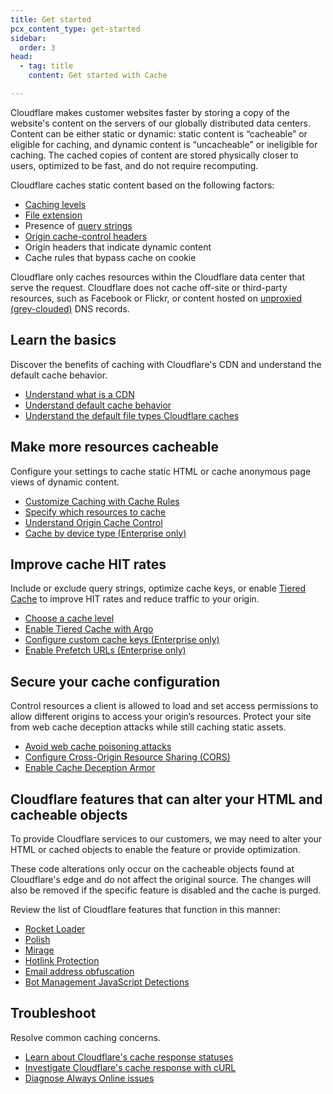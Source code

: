 ```yaml
---
title: Get started
pcx_content_type: get-started
sidebar:
  order: 3
head:
  - tag: title
    content: Get started with Cache

---
```



Cloudflare makes customer websites faster by storing a copy of the website's content on the servers of our globally distributed data centers. Content can be either static or dynamic: static content is “cacheable” or eligible for caching, and dynamic content is “uncacheable” or ineligible for caching. The cached copies of content are stored physically closer to users, optimized to be fast, and do not require recomputing.

Cloudflare caches static content based on the following factors:

* [Caching levels](/cache/how-to/set-caching-levels/)
* [File extension](/cache/concepts/default-cache-behavior/#default-cached-file-extensions)
* Presence of [query strings](/cache/advanced-configuration/query-string-sort/)
* [Origin cache-control headers](/cache/concepts/cache-control/)
* Origin headers that indicate <GlossaryTooltip term="dynamic content">dynamic content</GlossaryTooltip>
* Cache rules that bypass cache on cookie

Cloudflare only caches resources within the Cloudflare data center that serve the request. Cloudflare does not cache off-site or third-party resources, such as Facebook or Flickr, or content hosted on [unproxied (grey-clouded)](/dns/proxy-status/) DNS records.

## Learn the basics

Discover the benefits of caching with Cloudflare's CDN and understand the default cache behavior.

* [Understand what is a CDN](https://www.cloudflare.com/learning/cdn/what-is-a-cdn/)
* [Understand default cache behavior](/cache/concepts/default-cache-behavior/)
* [Understand the default file types Cloudflare caches](/cache/concepts/default-cache-behavior/#default-cached-file-extensions)

## Make more resources cacheable

Configure your settings to cache static HTML or cache anonymous page views of dynamic content.

* [Customize Caching with Cache Rules](/cache/how-to/cache-rules/)
* [Specify which resources to cache](/cache/concepts/customize-cache/)
* [Understand Origin Cache Control](/cache/concepts/cache-control/)
* [Cache by device type (Enterprise only)](/cache/how-to/cache-rules/examples/cache-device-type/)

## Improve cache HIT rates

Include or exclude query strings, optimize cache keys, or enable [Tiered Cache](/cache/how-to/tiered-cache/) to improve HIT rates and reduce traffic to your origin.

* [Choose a cache level](/cache/how-to/set-caching-levels/)
* [Enable Tiered Cache with Argo](/cache/how-to/tiered-cache/#enable-tiered-cache)
* [Configure custom cache keys (Enterprise only)](/cache/how-to/cache-keys/)
* [Enable Prefetch URLs (Enterprise only)](/speed/optimization/content/prefetch-urls/)

## Secure your cache configuration

Control resources a client is allowed to load and set access permissions to allow different origins to access your origin’s resources. Protect your site from web cache deception attacks while still caching static assets.

* [Avoid web cache poisoning attacks](/cache/cache-security/avoid-web-poisoning/)
* [Configure Cross-Origin Resource Sharing (CORS)](/cache/cache-security/cors/)
* [Enable Cache Deception Armor](/cache/cache-security/cache-deception-armor/#enable-cache-deception-armor)

## Cloudflare features that can alter your HTML and cacheable objects

To provide Cloudflare services to our customers, we may need to alter your HTML or cached objects to enable the feature or provide optimization.

These code alterations only occur on the cacheable objects found at Cloudflare's edge and do not affect the original source. The changes will also be removed if the specific feature is disabled and the cache is purged.

Review the list of Cloudflare features that function in this manner:

* [Rocket Loader](/speed/optimization/content/rocket-loader/)
* [Polish](/images/polish/)
* [Mirage](/speed/optimization/images/mirage/)
* [Hotlink Protection](/waf/tools/scrape-shield/hotlink-protection/)
* [Email address obfuscation](/waf/tools/scrape-shield/email-address-obfuscation/)
* [Bot Management JavaScript Detections](/bots/additional-configurations/javascript-detections/)

## Troubleshoot

Resolve common caching concerns.

* [Learn about Cloudflare's cache response statuses](/cache/concepts/cache-responses/)
* [Investigate Cloudflare's cache response with cURL](/support/troubleshooting/general-troubleshooting/gathering-information-for-troubleshooting-sites/#troubleshoot-requests-with-curl)
* [Diagnose Always Online issues](/cache/troubleshooting/always-online/)
